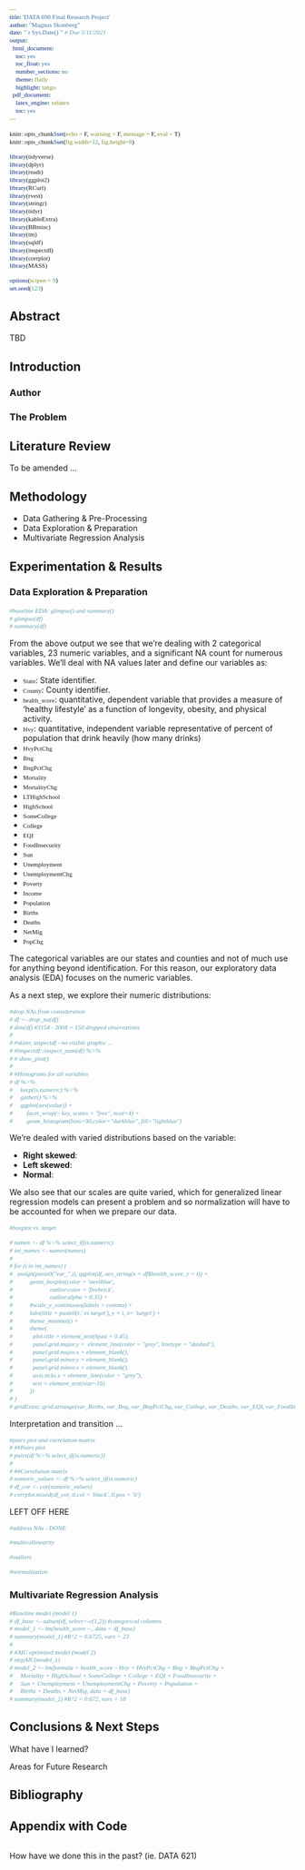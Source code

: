 ```yaml
---
title: 'DATA 698 Final Research Project'
author: "Magnus Skonberg"
date: "`r Sys.Date()`" # Due 5/11/2021
output:
  html_document:
    toc: yes
    toc_float: yes
    number_sections: no
    theme: flatly
    highlight: tango
  pdf_document:
    latex_engine: xelatex
    toc: yes
---
```


```{=html}
<style type="text/css">

code {
  font-family: "Consolas";
  font-size: 11px;
}

pre {
  font-family: "Consolas";
  font-size: 11px;
}

</style>
```

```r
knitr::opts_chunk$set(echo = F, warning = F, message = F, eval = T) 
knitr::opts_chunk$set(fig.width=12, fig.height=8)

library(tidyverse)
library(dplyr)
library(readr)
library(ggplot2)
library(RCurl)
library(rvest)
library(stringr)
library(tidyr)
library(kableExtra)
library(BBmisc)
library(tm)
library(sqldf)
library(inspectdf)
library(corrplot)
library(MASS)

options(scipen = 9)
set.seed(123)
```

## Abstract

TBD

## Introduction

### Author

### The Problem

## Literature Review

To be amended ...

## Methodology

* Data Gathering & Pre-Processing
* Data Exploration & Preparation
* Multivariate Regression Analysis

## Experimentation & Results


### Data Exploration & Preparation

```r

#baseline EDA: glimpse() and summary()
# glimpse(df)
# summary(df)

```

From the above output we see that we're dealing with 2 categorical variables, 23 numeric variables, and a significant NA count for numerous variables. We'll deal with NA values later and define our variables as:

* `State`: State identifier.
* `County`: County identifier.
* `health_score`: quantitative, dependent variable that provides a measure of 'healthy lifestyle' as a function of longevity, obesity, and physical activity.
* `Hvy`: quantitative, independent variable representative of percent of population that drink heavily (how many drinks)
* `HvyPctChg`
* `Bng`
* `BngPctChg`
* `Mortality`
* `MortalityChg`
* `LTHighSchool`
* `HighSchool`
* `SomeCollege`
* `College`
* `EQI`
* `FoodInsecurity`
* `Sun`
* `Unemployment`
* `UnemploymentChg`
* `Poverty`
* `Income`
* `Population`
* `Births`
* `Deaths`
* `NetMig`
* `PopChg`

The categorical variables are our states and counties and not of much use for anything beyond identification. For this reason, our exploratory data analysis (EDA) focuses on the numeric variables.

As a next step, we explore their numeric distributions:

```r

#drop NAs from consideration
# df <- drop_na(df)
# dim(df) #3154 - 3004 = 150 dropped observations
# 
# #skimr, inspectdf - no visible graphic ... 
# #inspectdf::inspect_num(df) %>%
# # show_plot()
# 
# #Histograms for all variables
# df %>%
#     keep(is.numeric) %>%
#     gather() %>% 
#     ggplot(aes(value)) +
#         facet_wrap(~ key, scales = "free", ncol=4) +
#         geom_histogram(bins=90,color="darkblue", fill="lightblue")

```

We're dealed with varied distributions based on the variable:

* **Right skewed**:
* **Left skewed**:
* **Normal**:

We also see that our scales are quite varied, which for generalized linear regression models can present a problem and so normalization will have to be accounted for when we prepare our data.

```r

#boxplot vs. target

# names <- df %>% select_if(is.numeric)
# int_names <- names(names)
# 
# for (i in int_names) {
#   assign(paste0("var_",i), ggplot(df, aes_string(x = df$health_score, y = i)) + 
#           geom_boxplot(color = 'steelblue', 
#                        outlier.color = 'firebrick', 
#                        outlier.alpha = 0.35) +
#           #scale_y_continuous(labels = comma) +
#           labs(title = paste0(i,' vs target'), y = i, x= 'target') +
#           theme_minimal() + 
#           theme(
#             plot.title = element_text(hjust = 0.45),
#             panel.grid.major.y =  element_line(color = "grey", linetype = "dashed"),
#             panel.grid.major.x = element_blank(),
#             panel.grid.minor.y = element_blank(),
#             panel.grid.minor.x = element_blank(),
#             axis.ticks.x = element_line(color = "grey"),
#             text = element_text(size=16)
#           ))
# }
# gridExtra::grid.arrange(var_Births, var_Bng, var_BngPctChg, var_College, var_Deaths, var_EQI, var_FoodInsecurity, var_HighSchool, var_Hvy, var_HvyPctChg, var_Income, var_LTHighSchool, var_Mortality, var_MortalityChg, var_NetMig, var_PopChg, var_Population, var_Poverty, var_SomeCollege, var_Sun, var_Unemployment, var_UnemploymentChg, nrow=4)

```

Interpretation and transition ...

```r

#pairs plot and correlation matrix
# ##Pairs plot
# pairs(df %>% select_if(is.numeric))
# 
# ##Correlation matrix
# numeric_values <- df %>% select_if(is.numeric)
# df_cor <- cor(numeric_values)
# corrplot.mixed(df_cor, tl.col = 'black', tl.pos = 'lt')

```

LEFT OFF HERE

```r

#address NAs - DONE

#multicollinearity

#outliers

#normalization
```

### Multivariate Regression Analysis

```r

#Baseline model (model 1)
# df_base <- subset(df, select=-c(1,2)) #categorical columns
# model_1 <- lm(health_score ~., data = df_base)
# summary(model_1) #R^2 = 0.6725, vars = 23
# 
# #AIC optimized model (model 2)
# stepAIC(model_1)
# model_2 <- lm(formula = health_score ~ Hvy + HvyPctChg + Bng + BngPctChg + 
#     Mortality + HighSchool + SomeCollege + College + EQI + FoodInsecurity + 
#     Sun + Unemployment + UnemploymentChg + Poverty + Population + 
#     Births + Deaths + NetMig, data = df_base)
# summary(model_2) #R^2 = 0.672, vars = 18

```

## Conclusions & Next Steps

What have I learned?

Areas for Future Research

## Bibliography

## Appendix with Code

```r

```

How have we done this in the past? (ie. DATA 621)
